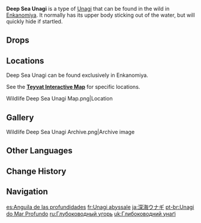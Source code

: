{{About|the wildlife|the furnishing|Deep Sea Unagi (Furnishing)}}
{{Wildlife Infobox
|image       = Deep Sea Unagi Icon.png
|type        = Wildlife
|family      = Other Wildlife
|group       = Unagi
|location    = 
|description = A slender, amphibious fish that often appears in the deep ocean. Biologically, it is an offshoot of the unagi, and it often acts in symbiosis with larger creatures.<br>As to why they appear in [[Enkanomiya]], it may be that the [[Bathysmal Vishaps]], rays, or perhaps even the ancient [[Orobashi|Great Serpent]] brought them to this strange land.
}}
'''Deep Sea Unagi''' is a type of [[Unagi]] that can be found in the wild in [[Enkanomiya]]. It normally has its upper body sticking out of the water, but will quickly hide if startled.

==Drops==
{{Card|Eel Meat|1}}

==Locations==
Deep Sea Unagi can be found exclusively in Enkanomiya.

See the '''[https://act.hoyolab.com/ys/app/interactive-map/index.html?lang=en-us#/map/7?shown_types=339 Teyvat Interactive Map]''' for specific locations.

<gallery>
Wildlife Deep Sea Unagi Map.png|Location
</gallery>

==Gallery==
<gallery>
Wildlife Deep Sea Unagi Archive.png|Archive image
</gallery>

==Other Languages==
{{Other Languages
|en      = Deep Sea Unagi
|zhs     = 深海鳗鳗
|zhs_rm  = Shēnhǎi Mán-mán
|zht     = 深海鰻鰻
|zht_rm  = Shēnhǎi Mán-mán
|zh_tl   = Deep Sea Eel-Eel
|ja      = 深海ウナギ
|ja_rm   = Shinkai Unagi
|ja_tl   = Deep Sea Eel
|ko      = 심해 뱀장어
|ko_tl   = Deep Sea Eel
|es      = Anguila de las profundidades
|es_tl   = Eel of the Depths
|fr      = Unagi abyssale
|fr_tl   = Abyssal Unagi
|ru      = Глубоководный угорь
|ru_tl   = Deep-Water Eel
|th      = Deep Sea Unagi
|vi      = Cá Chình Biển Sâu
|vi_tl   = Deep Sea Eel
|de      = Tiefsee-Unagi
|de_tl   = Deep Sea Unagi
|id      = Deep Sea Unagi
|pt      = Unagi do Mar Profundo
|pt_tl   = Unagi of the Deep Sea
|tr      = Derin Su Müren Balığı
|tr_tl   = Deep Sea Moray Eel
|it      = Unagi degli abissi
|it_tl   = 
}}

==Change History==
{{Change History|2.4}}

==Navigation==
{{Wildlife Navbox}}

[[es:Anguila de las profundidades]]
[[fr:Unagi abyssale]]
[[ja:深海ウナギ]]
[[pt-br:Unagi do Mar Profundo]]
[[ru:Глубоководный угорь]]
[[uk:Глибоководний унаґі]]